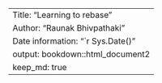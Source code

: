---
Title: "Learning to rebase"
Author: "Raunak Bhivpathaki"
Date information: "`r Sys.Date()" 
output: bookdown::html_document2
keep_md: true
---